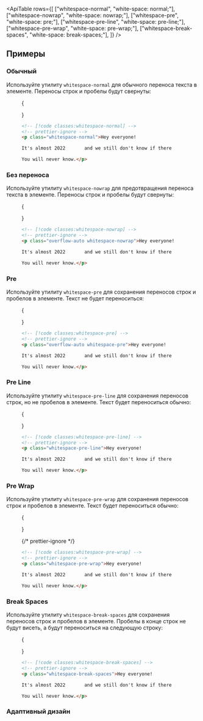

<ApiTable
  rows={[
    ["whitespace-normal", "white-space: normal;"],
    ["whitespace-nowrap", "white-space: nowrap;"],
    ["whitespace-pre", "white-space: pre;"],
    ["whitespace-pre-line", "white-space: pre-line;"],
    ["whitespace-pre-wrap", "white-space: pre-wrap;"],
    ["whitespace-break-spaces", "white-space: break-spaces;"],
  ]}
/>

## Примеры

### Обычный

Используйте утилиту `whitespace-normal` для обычного переноса текста в элементе. Переносы строк и пробелы будут свернуты:

<Figure>

<Example padding={false}>
  {
    <div className="mx-auto max-w-sm border-x border-x-pink-400/30 py-8 text-gray-900 dark:text-gray-200">
      <p
        className="whitespace-normal"
        children={
          "Hey everyone!\n\nIt's almost 2022       and we still don't know if there             are aliens living among us, or do we? Maybe the person writing this is an alien.\n\nYou will never know."
        }
      />
    </div>
  }
</Example>

```html
<!-- [!code classes:whitespace-normal] -->
<!-- prettier-ignore -->
<p class="whitespace-normal">Hey everyone!

It's almost 2022       and we still don't know if there             are aliens living among us, or do we? Maybe the person writing this is an alien.

You will never know.</p>
```

</Figure>

### Без переноса

Используйте утилиту `whitespace-nowrap` для предотвращения переноса текста в элементе. Переносы строк и пробелы будут свернуты:

<Figure>

<Example padding={false}>
  {
    <div className="mx-auto max-w-sm border-x border-x-pink-400/30 py-8 text-gray-900 dark:text-gray-200">
      <p
        className="whitespace-nowrap"
        children={
          "Hey everyone!\n\nIt's almost 2022       and we still don't know if there             are aliens living among us, or do we? Maybe the person writing this is an alien.\n\nYou will never know."
        }
      />
    </div>
  }
</Example>

```html
<!-- [!code classes:whitespace-nowrap] -->
<!-- prettier-ignore -->
<p class="overflow-auto whitespace-nowrap">Hey everyone!

It's almost 2022       and we still don't know if there             are aliens living among us, or do we? Maybe the person writing this is an alien.

You will never know.</p>
```

</Figure>

### Pre

Используйте утилиту `whitespace-pre` для сохранения переносов строк и пробелов в элементе. Текст не будет переноситься:

<Figure>

<Example padding={false}>
  {
    <div className="mx-auto max-w-sm border-x border-x-pink-400/30 py-8 text-gray-900 dark:text-gray-200">
      <p
        className="whitespace-pre"
        children={
          "Hey everyone!\n\nIt's almost 2022       and we still don't know if there             are aliens living among us, or do we? Maybe the person writing this is an alien.\n\nYou will never know."
        }
      />
    </div>
  }
</Example>

```html
<!-- [!code classes:whitespace-pre] -->
<!-- prettier-ignore -->
<p class="overflow-auto whitespace-pre">Hey everyone!

It's almost 2022       and we still don't know if there             are aliens living among us, or do we? Maybe the person writing this is an alien.

You will never know.</p>
```

</Figure>

### Pre Line

Используйте утилиту `whitespace-pre-line` для сохранения переносов строк, но не пробелов в элементе. Текст будет переноситься обычно:

<Figure>

<Example padding={false}>
  {
    <div className="mx-auto max-w-sm border-x border-x-pink-400/30 py-8 text-gray-900 dark:text-gray-200">
      <p
        className="whitespace-pre-line"
        children={
          "Hey everyone!\n\nIt's almost 2022       and we still don't know if there             are aliens living among us, or do we? Maybe the person writing this is an alien.\n\nYou will never know."
        }
      />
    </div>
  }
</Example>

```html
<!-- [!code classes:whitespace-pre-line] -->
<!-- prettier-ignore -->
<p class="whitespace-pre-line">Hey everyone!

It's almost 2022       and we still don't know if there             are aliens living among us, or do we? Maybe the person writing this is an alien.

You will never know.</p>
```

</Figure>

### Pre Wrap

Используйте утилиту `whitespace-pre-wrap` для сохранения переносов строк и пробелов в элементе. Текст будет переноситься обычно:

<Figure>

<Example padding={false}>
  {
    <div className="mx-auto max-w-sm border-x border-x-pink-400/30 py-8 text-gray-900 dark:text-gray-200">
      <p
        className="whitespace-pre-wrap"
        children={
          "Hey everyone!\n\nIt's almost 2022       and we still don't know if there             are aliens living among us, or do we? Maybe the person writing this is an alien.\n\nYou will never know."
        }
      />
    </div>
  }
</Example>

{/* prettier-ignore */}
```html
<!-- [!code classes:whitespace-pre-wrap] -->
<!-- prettier-ignore -->
<p class="whitespace-pre-wrap">Hey everyone!

It's almost 2022       and we still don't know if there             are aliens living among us, or do we? Maybe the person writing this is an alien.

You will never know.</p>
```

</Figure>

### Break Spaces

Используйте утилиту `whitespace-break-spaces` для сохранения переносов строк и пробелов в элементе. Пробелы в конце строк не будут висеть, а будут переноситься на следующую строку:

<Figure>

<Example padding={false}>
  {
    <div className="mx-auto max-w-sm border-x border-x-pink-400/30 py-8 text-gray-900 dark:text-gray-200">
      <p
        className="whitespace-break-spaces"
        children={
          "Hey everyone!\n\nIt's almost 2022       and we still don't know if there             are aliens living among us, or do we? Maybe the person writing this is an alien.\n\nYou will never know."
        }
      />
    </div>
  }
</Example>

```html
<!-- [!code classes:whitespace-break-spaces] -->
<!-- prettier-ignore -->
<p class="whitespace-break-spaces">Hey everyone!

It's almost 2022       and we still don't know if there             are aliens living among us, or do we? Maybe the person writing this is an alien.

You will never know.</p>
```

</Figure>

### Адаптивный дизайн

<ResponsiveDesign element="p" property="white-space" defaultClass="whitespace-pre" featuredClass="whitespace-normal" />
